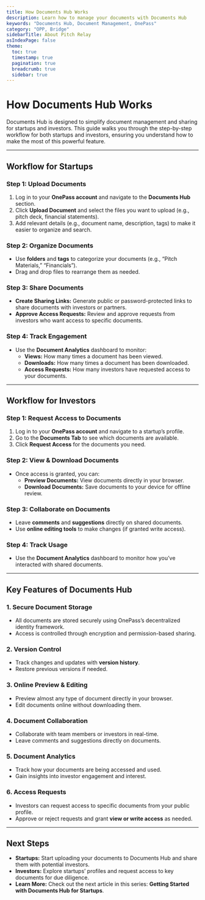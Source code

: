 ```yaml
---
title: How Documents Hub Works
description: Learn how to manage your documents with Documents Hub
keywords: "Documents Hub, Document Management, OnePass"
category: "OPP, Bridge"
sidebarTitle: About Pitch Relay
asIndexPage: false
theme:
  toc: true
  timestamp: true
  pagination: true
  breadcrumb: true
  sidebar: true
---
```



# How Documents Hub Works

Documents Hub is designed to simplify document management and sharing for startups and investors. This guide walks you through the step-by-step workflow for both startups and investors, ensuring you understand how to make the most of this powerful feature.  

---

## Workflow for Startups

### Step 1: Upload Documents

1. Log in to your **OnePass account** and navigate to the **Documents Hub** section.  
2. Click **Upload Document** and select the files you want to upload (e.g., pitch deck, financial statements).  
3. Add relevant details (e.g., document name, description, tags) to make it easier to organize and search.  

### Step 2: Organize Documents

- Use **folders** and **tags** to categorize your documents (e.g., “Pitch Materials,” “Financials”).  
- Drag and drop files to rearrange them as needed.  

### Step 3: Share Documents

- **Create Sharing Links:** Generate public or password-protected links to share documents with investors or partners.  
- **Approve Access Requests:** Review and approve requests from investors who want access to specific documents.  

### Step 4: Track Engagement

- Use the **Document Analytics** dashboard to monitor:  
  - **Views:** How many times a document has been viewed.  
  - **Downloads:** How many times a document has been downloaded.  
  - **Access Requests:** How many investors have requested access to your documents.  

---

## Workflow for Investors

### Step 1: Request Access to Documents

1. Log in to your **OnePass account** and navigate to a startup’s profile.  
2. Go to the **Documents Tab** to see which documents are available.  
3. Click **Request Access** for the documents you need.  

### Step 2: View & Download Documents

- Once access is granted, you can:  
  - **Preview Documents:** View documents directly in your browser.  
  - **Download Documents:** Save documents to your device for offline review.  

### Step 3: Collaborate on Documents

- Leave **comments** and **suggestions** directly on shared documents.  
- Use **online editing tools** to make changes (if granted write access).  

### Step 4: Track Usage

- Use the **Document Analytics** dashboard to monitor how you’ve interacted with shared documents.  

---

## Key Features of Documents Hub

### 1. Secure Document Storage

- All documents are stored securely using OnePass’s decentralized identity framework.  
- Access is controlled through encryption and permission-based sharing.  

### 2. Version Control

- Track changes and updates with **version history**.  
- Restore previous versions if needed.  

### 3. Online Preview & Editing

- Preview almost any type of document directly in your browser.  
- Edit documents online without downloading them.  

### 4. Document Collaboration

- Collaborate with team members or investors in real-time.  
- Leave comments and suggestions directly on documents.  

### 5. Document Analytics

- Track how your documents are being accessed and used.  
- Gain insights into investor engagement and interest.  

### 6. Access Requests

- Investors can request access to specific documents from your public profile.  
- Approve or reject requests and grant **view or write access** as needed.  

---

## Next Steps

- **Startups:** Start uploading your documents to Documents Hub and share them with potential investors.  
- **Investors:** Explore startups’ profiles and request access to key documents for due diligence.  
- **Learn More:** Check out the next article in this series: **Getting Started with Documents Hub for Startups**.  

